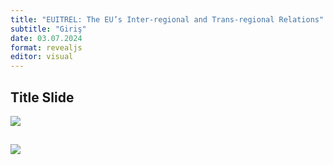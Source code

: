 ```yaml
---
title: "EUITREL: The EU’s Inter-regional and Trans-regional Relations"
subtitle: "Giriş"
date: 03.07.2024
format: revealjs
editor: visual
---
```


## Title Slide

![](images/Yeşil ile Küre Simgesi Gençlik Ağı Konferansı Afiş-6.png)

## ![](images/4.hafta_page-0001.jpg)
